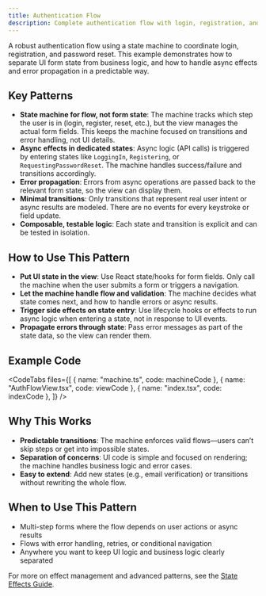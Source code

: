 ```yaml
---
title: Authentication Flow
description: Complete authentication flow with login, registration, and password reset
---
```



A robust authentication flow using a state machine to coordinate login, registration, and password reset. This example demonstrates how to separate UI form state from business logic, and how to handle async effects and error propagation in a predictable way.

<div className="not-content">
  <AuthFlowExample client:visible />
</div>

## Key Patterns

- **State machine for flow, not form state**: The machine tracks which step the user is in (login, register, reset, etc.), but the view manages the actual form fields. This keeps the machine focused on transitions and error handling, not UI details.
- **Async effects in dedicated states**: Async logic (API calls) is triggered by entering states like `LoggingIn`, `Registering`, or `RequestingPasswordReset`. The machine handles success/failure and transitions accordingly.
- **Error propagation**: Errors from async operations are passed back to the relevant form state, so the view can display them.
- **Minimal transitions**: Only transitions that represent real user intent or async results are modeled. There are no events for every keystroke or field update.
- **Composable, testable logic**: Each state and transition is explicit and can be tested in isolation.

## How to Use This Pattern

- **Put UI state in the view**: Use React state/hooks for form fields. Only call the machine when the user submits a form or triggers a navigation.
- **Let the machine handle flow and validation**: The machine decides what state comes next, and how to handle errors or async results.
- **Trigger side effects on state entry**: Use lifecycle hooks or effects to run async logic when entering a state, not in response to UI events.
- **Propagate errors through state**: Pass error messages as part of the state data, so the view can render them.

## Example Code

<CodeTabs
  files={[
    { name: "machine.ts", code: machineCode },
    { name: "AuthFlowView.tsx", code: viewCode },
    { name: "index.tsx", code: indexCode },
  ]}
/>

## Why This Works

- **Predictable transitions**: The machine enforces valid flows—users can’t skip steps or get into impossible states.
- **Separation of concerns**: UI code is simple and focused on rendering; the machine handles business logic and error cases.
- **Easy to extend**: Add new states (e.g., email verification) or transitions without rewriting the whole flow.

## When to Use This Pattern

- Multi-step forms where the flow depends on user actions or async results
- Flows with error handling, retries, or conditional navigation
- Anywhere you want to keep UI logic and business logic clearly separated

For more on effect management and advanced patterns, see the [State Effects Guide](/guides/effects).
